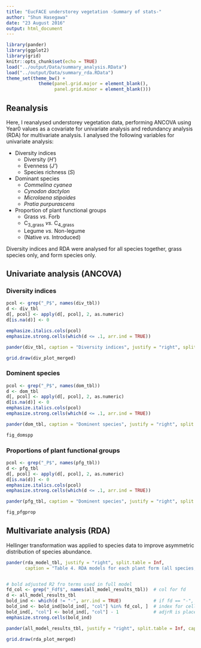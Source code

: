 ```yaml
---
title: "EucFACE understorey vegetation -Summary of stats-"
author: "Shun Hasegawa"
date: "23 August 2016"
output: html_document
---
```


```r
library(pander)
library(ggplot2)
library(grid)
knitr::opts_chunk$set(echo = TRUE)
load("../output/Data/summary_analysis.RData")
load("../output/Data/summary_rda.RData")
theme_set(theme_bw() + 
            theme(panel.grid.major = element_blank(), 
                  panel.grid.minor = element_blank()))

```

## Reanalysis

Here, I reanalysed understorey vegetation data, performing ANCOVA using Year0 values as a covariate for univariate analysis and redundancy analysis (RDA) for multivariate analysis. I analysed the following variables for univariate analysis:

* Diversity indices
    + Diversity (*H'*)
    + Evenness (*J'*)
    + Species richness (*S*)
* Dominant species
    + _Commelina cyanea_
    + _Cynodon dactylon_
    + _Microlaena stipoides_
    + _Pratia purpurascens_
* Proportion of plant functional groups
    + Grass *vs.* Forb
    + C~3\_grass~ *vs.* C~4\_grass~
    + Legume *vs.* Non-legume
    + (Native *vs.* Introduced)

Diversity indices and RDA were analysed for all species together, grass species only, and form species only. 

## Univariate analysis (ANCOVA)

### Diversity indices

```r
pcol <- grep("_P$", names(div_tbl))
d <- div_tbl
d[, pcol] <- apply(d[, pcol], 2, as.numeric)
d[is.na(d)] <- 0

emphasize.italics.cols(pcol)
emphasize.strong.cells(which(d <= .1, arr.ind = TRUE))

pander(div_tbl, caption = "Diversity indices", justify = "right", split.table = Inf, keep.line.breaks = TRUE)
```

```r
grid.draw(div_plot_merged)
```

### Dominent species

```r
pcol <- grep("_P$", names(dom_tbl))
d <- dom_tbl
d[, pcol] <- apply(d[, pcol], 2, as.numeric)
d[is.na(d)] <- 0
emphasize.italics.cols(pcol)
emphasize.strong.cells(which(d <= .1, arr.ind = TRUE))

pander(dom_tbl, caption = "Dominent species", justify = "right", split.table = Inf, keep.line.breaks = TRUE)
```

```r
fig_domspp
```

### Proportions of plant functional groups

```r
pcol <- grep("_P$", names(pfg_tbl))
d <- pfg_tbl
d[, pcol] <- apply(d[, pcol], 2, as.numeric)
d[is.na(d)] <- 0
emphasize.italics.cols(pcol)
emphasize.strong.cells(which(d <= .1, arr.ind = TRUE))

pander(pfg_tbl, caption = "Dominent species", justify = "right", split.table = Inf, keep.line.breaks = TRUE)

```


```r
fig_pfgprop
```


## Multivariate analysis (RDA)

Hellinger transformation was applied to species data to improve asymmetric distribution of species abundance.

```r
pander(rda_model_tbl, justify = "right", split.table = Inf, 
       caption = "Table 4. RDA models for each plant form (all species, forbs and grasses). Final models were obtained following simplification of full models. The values shown in this table are adjusted R^2 with statistically significant codes: P <.1 (.), <.05([*]), <.01([**]) and <.001([***])")


# bold adjusted R2 fro terms used in full model
fd_col <- grep("_Fdf$", names(all_model_results_tbl))  # col for fd
d <- all_model_results_tbl
bold_ind <- which(d != "-", arr.ind = TRUE)            # if fd == "-", the terms are not used in the full model
bold_ind <- bold_ind[bold_ind[, "col"] %in% fd_col, ]  # index for cells to be bolded
bold_ind[, "col"] <- bold_ind[, "col"] - 1             # adjrR is placed left of fd
emphasize.strong.cells(bold_ind)

pander(all_model_results_tbl, justify = "right", split.table = Inf, caption = "Table 5. Summary results of RDA analysys for each plant form (all species, forbs and grasses). Adjusted R^2 for single terms (adjR) are shown in bold for the terms used in the full models. Marginal F values for the terms remained in the parsimonious models after model simplification are shown with associated statistically significant codes (P <.1 (.), <.05([*]), <.01([**]) and <.001([***])). The terms that were removed by model simplification are shown as 'rm'")

```

```r
grid.draw(rda_plot_merged)
```

